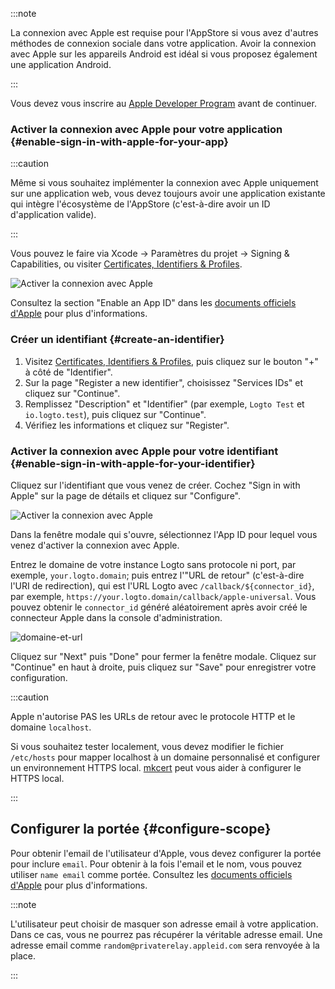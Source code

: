 :::note

La connexion avec Apple est requise pour l'AppStore si vous avez d'autres méthodes de connexion sociale dans votre application.
Avoir la connexion avec Apple sur les appareils Android est idéal si vous proposez également une application Android.

:::

Vous devez vous inscrire au [Apple Developer Program](https://developer.apple.com/programs/) avant de continuer.

### Activer la connexion avec Apple pour votre application \{#enable-sign-in-with-apple-for-your-app}

:::caution

Même si vous souhaitez implémenter la connexion avec Apple uniquement sur une application web, vous devez toujours avoir une application existante qui intègre l'écosystème de l'AppStore (c'est-à-dire avoir un ID d'application valide).

:::

Vous pouvez le faire via Xcode -> Paramètres du projet -> Signing & Capabilities, ou visiter [Certificates, Identifiers & Profiles](https://developer.apple.com/account/resources/identifiers/list/bundleId).

![Activer la connexion avec Apple](./assets/enable-sign-in-with-apple-in-xcode.png)

Consultez la section "Enable an App ID" dans les [documents officiels d'Apple](https://developer.apple.com/documentation/sign_in_with_apple/configuring_your_environment_for_sign_in_with_apple) pour plus d'informations.

### Créer un identifiant \{#create-an-identifier}

1. Visitez [Certificates, Identifiers & Profiles](https://developer.apple.com/account/resources/identifiers/list/serviceId), puis cliquez sur le bouton "+" à côté de "Identifier".
2. Sur la page "Register a new identifier", choisissez "Services IDs" et cliquez sur "Continue".
3. Remplissez "Description" et "Identifier" (par exemple, `Logto Test` et `io.logto.test`), puis cliquez sur "Continue".
4. Vérifiez les informations et cliquez sur "Register".

### Activer la connexion avec Apple pour votre identifiant \{#enable-sign-in-with-apple-for-your-identifier}

Cliquez sur l'identifiant que vous venez de créer. Cochez "Sign in with Apple" sur la page de détails et cliquez sur "Configure".

![Activer la connexion avec Apple](./assets/enable-sign-in-with-apple.png)

Dans la fenêtre modale qui s'ouvre, sélectionnez l'App ID pour lequel vous venez d'activer la connexion avec Apple.

Entrez le domaine de votre instance Logto sans protocole ni port, par exemple, `your.logto.domain`; puis entrez l'"URL de retour" (c'est-à-dire l'URI de redirection), qui est l'URL Logto avec `/callback/${connector_id}`, par exemple, `https://your.logto.domain/callback/apple-universal`. Vous pouvez obtenir le `connector_id` généré aléatoirement après avoir créé le connecteur Apple dans la console d'administration.

![domaine-et-url](./assets/domain-and-url.png)

Cliquez sur "Next" puis "Done" pour fermer la fenêtre modale. Cliquez sur "Continue" en haut à droite, puis cliquez sur "Save" pour enregistrer votre configuration.

:::caution

Apple n'autorise PAS les URLs de retour avec le protocole HTTP et le domaine `localhost`.

Si vous souhaitez tester localement, vous devez modifier le fichier `/etc/hosts` pour mapper localhost à un domaine personnalisé et configurer un environnement HTTPS local. [mkcert](https://github.com/FiloSottile/mkcert) peut vous aider à configurer le HTTPS local.

:::

## Configurer la portée \{#configure-scope}

Pour obtenir l'email de l'utilisateur d'Apple, vous devez configurer la portée pour inclure `email`. Pour obtenir à la fois l'email et le nom, vous pouvez utiliser `name email` comme portée. Consultez les [documents officiels d'Apple](https://developer.apple.com/documentation/sign_in_with_apple/sign_in_with_apple_js/incorporating_sign_in_with_apple_into_other_platforms#3332113) pour plus d'informations.

:::note

L'utilisateur peut choisir de masquer son adresse email à votre application. Dans ce cas, vous ne pourrez pas récupérer la véritable adresse email. Une adresse email comme `random@privaterelay.appleid.com` sera renvoyée à la place.

:::
